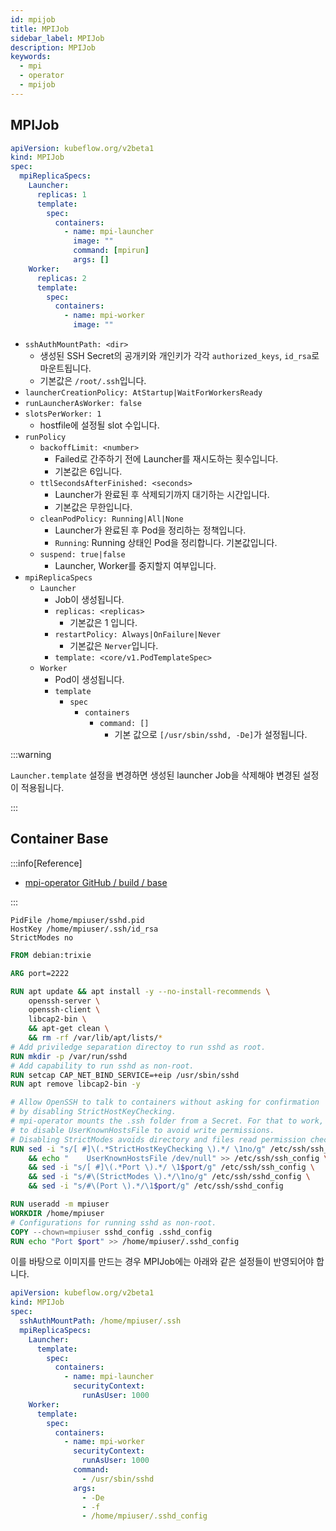```yaml
---
id: mpijob
title: MPIJob
sidebar_label: MPIJob
description: MPIJob
keywords:
  - mpi
  - operator
  - mpijob
---
```


## MPIJob

```yaml
apiVersion: kubeflow.org/v2beta1
kind: MPIJob
spec:
  mpiReplicaSpecs:
    Launcher:
      replicas: 1
      template:
        spec:
          containers:
            - name: mpi-launcher
              image: ""
              command: [mpirun]
              args: []
    Worker:
      replicas: 2
      template:
        spec:
          containers:
            - name: mpi-worker
              image: ""
```

- `sshAuthMountPath: <dir>`
  - 생성된 SSH Secret의 공개키와 개인키가 각각 `authorized_keys`, `id_rsa`로 마운트됩니다.
  - 기본값은 `/root/.ssh`입니다.
- `launcherCreationPolicy: AtStartup|WaitForWorkersReady`
- `runLauncherAsWorker: false`
- `slotsPerWorker: 1`
  - hostfile에 설정될 slot 수입니다.
- `runPolicy`
  - `backoffLimit: <number>`
    - Failed로 간주하기 전에 Launcher를 재시도하는 횟수입니다.
    - 기본값은 6입니다.
  - `ttlSecondsAfterFinished: <seconds>`
    - Launcher가 완료된 후 삭제되기까지 대기하는 시간입니다.
    - 기본값은 무한입니다.
  - `cleanPodPolicy: Running|All|None`
    - Launcher가 완료된 후 Pod을 정리하는 정책입니다.
    - `Running`: Running 상태인 Pod을 정리합니다. 기본값입니다.
  - `suspend: true|false`
    - Launcher, Worker를 중지할지 여부입니다.
- `mpiReplicaSpecs`
  - `Launcher`
    - Job이 생성됩니다.
    - `replicas: <replicas>`
      - 기본값은 1 입니다.
    - `restartPolicy: Always|OnFailure|Never`
      - 기본값은 `Nerver`입니다.
    - `template: <core/v1.PodTemplateSpec>`
  - `Worker`
    - Pod이 생성됩니다.
    - `template`
      - `spec`
        - `containers`
          - `command: []`
            - 기본 값으로 `[/usr/sbin/sshd, -De]`가 설정됩니다.

:::warning

`Launcher.template` 설정을 변경하면 생성된 launcher Job을 삭제해야 변경된 설정이 적용됩니다.

:::

## Container Base

:::info[Reference]

- [mpi-operator GitHub / build / base ](https://github.com/kubeflow/mpi-operator/tree/master/build/base)

:::

```shell title="build/base/sshd_config"
PidFile /home/mpiuser/sshd.pid
HostKey /home/mpiuser/.ssh/id_rsa
StrictModes no
```

```dockerfile title="build/base/Dockerfile"
FROM debian:trixie

ARG port=2222

RUN apt update && apt install -y --no-install-recommends \
    openssh-server \
    openssh-client \
    libcap2-bin \
    && apt-get clean \
    && rm -rf /var/lib/apt/lists/*
# Add priviledge separation directoy to run sshd as root.
RUN mkdir -p /var/run/sshd
# Add capability to run sshd as non-root.
RUN setcap CAP_NET_BIND_SERVICE=+eip /usr/sbin/sshd
RUN apt remove libcap2-bin -y

# Allow OpenSSH to talk to containers without asking for confirmation
# by disabling StrictHostKeyChecking.
# mpi-operator mounts the .ssh folder from a Secret. For that to work, we need
# to disable UserKnownHostsFile to avoid write permissions.
# Disabling StrictModes avoids directory and files read permission checks.
RUN sed -i "s/[ #]\(.*StrictHostKeyChecking \).*/ \1no/g" /etc/ssh/ssh_config \
    && echo "    UserKnownHostsFile /dev/null" >> /etc/ssh/ssh_config \
    && sed -i "s/[ #]\(.*Port \).*/ \1$port/g" /etc/ssh/ssh_config \
    && sed -i "s/#\(StrictModes \).*/\1no/g" /etc/ssh/sshd_config \
    && sed -i "s/#\(Port \).*/\1$port/g" /etc/ssh/sshd_config

RUN useradd -m mpiuser
WORKDIR /home/mpiuser
# Configurations for running sshd as non-root.
COPY --chown=mpiuser sshd_config .sshd_config
RUN echo "Port $port" >> /home/mpiuser/.sshd_config
```

이를 바탕으로 이미지를 만드는 경우 MPIJob에는 아래와 같은 설정들이 반영되어야 합니다.

```yaml
apiVersion: kubeflow.org/v2beta1
kind: MPIJob
spec:
  sshAuthMountPath: /home/mpiuser/.ssh
  mpiReplicaSpecs:
    Launcher:
      template:
        spec:
          containers:
            - name: mpi-launcher
              securityContext:
                runAsUser: 1000
    Worker:
      template:
        spec:
          containers:
            - name: mpi-worker
              securityContext:
                runAsUser: 1000
              command:
                - /usr/sbin/sshd
              args:
                - -De
                - -f
                - /home/mpiuser/.sshd_config
```
